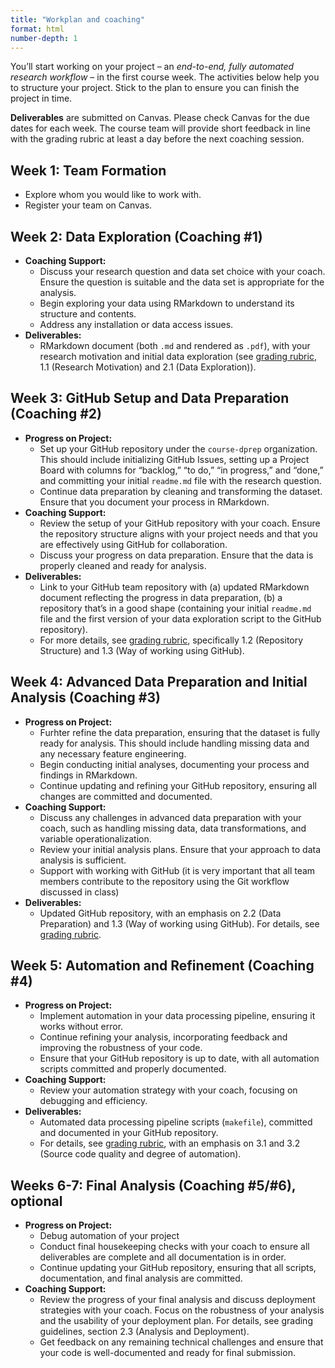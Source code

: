 ```yaml
---
title: "Workplan and coaching"
format: html
number-depth: 1
---
```


You’ll start working on your project -- an *end-to-end, fully automated research workflow* -- in the first course week. The activities below help you to structure your project. Stick to the plan to ensure you can finish the project in time.

::: {.callout-note}

**Deliverables** are submitted on Canvas. Please check Canvas for the due dates for each week. The course team will provide short feedback in line with the grading rubric at least a day before the next coaching session.
:::

## Week 1: Team Formation

- Explore whom you would like to work with.
- Register your team on Canvas.

## Week 2: Data Exploration (Coaching #1)
- **Coaching Support:**
  - Discuss your research question and data set choice with your coach. Ensure the question is suitable and the data set is appropriate for the analysis.
  - Begin exploring your data using RMarkdown to understand its structure and contents. 
  - Address any installation or data access issues.
- **Deliverables:**
  - RMarkdown document (both `.md` and rendered as `.pdf`), with your research motivation and initial data exploration (see [grading rubric](dprep-project-rubric.pdf), 1.1 (Research Motivation) and 2.1 (Data Exploration)).

## Week 3: GitHub Setup and Data Preparation (Coaching #2)
- **Progress on Project:**
  - Set up your GitHub repository under the `course-dprep` organization. This should include initializing GitHub Issues, setting up a Project Board with columns for "backlog," "to do," "in progress," and "done," and committing your initial `readme.md` file with the research question.
  - Continue data preparation by cleaning and transforming the dataset. Ensure that you document your process in RMarkdown.
- **Coaching Support:**
  - Review the setup of your GitHub repository with your coach. Ensure the repository structure aligns with your project needs and that you are effectively using GitHub for collaboration.
  - Discuss your progress on data preparation. Ensure that the data is properly cleaned and ready for analysis.
- **Deliverables:**
  - Link to your GitHub team repository with (a) updated RMarkdown document reflecting the progress in data preparation, (b) a repository that's in a good shape (containing your initial `readme.md` file and the first version of your data exploration script to the GitHub repository).
  - For more details, see [grading rubric](dprep-project-rubric.pdf), specifically 1.2 (Repository Structure) and 1.3 (Way of working using GitHub).

## Week 4: Advanced Data Preparation and Initial Analysis (Coaching #3)
- **Progress on Project:**
    - Furhter refine the data preparation, ensuring that the dataset is fully ready for analysis. This should include handling missing data and any necessary feature engineering.
  - Begin conducting initial analyses, documenting your process and findings in RMarkdown.
  - Continue updating and refining your GitHub repository, ensuring all changes are committed and documented.
- **Coaching Support:**
  - Discuss any challenges in advanced data preparation with your coach, such as handling missing data, data transformations, and variable operationalization.
  - Review your initial analysis plans. Ensure that your approach to data analysis is sufficient.
  - Support with working with GitHub (it is very important that all team members contribute to the repository using the Git workflow discussed in class)
- **Deliverables:**
  - Updated GitHub repository, with an emphasis on 2.2 (Data Preparation) and 1.3 (Way of working using GitHub). For details, see [grading rubric](dprep-project-rubric.pdf).

## Week 5: Automation and Refinement (Coaching #4)
- **Progress on Project:**
  - Implement automation in your data processing pipeline, ensuring it works without error.
  - Continue refining your analysis, incorporating feedback and improving the robustness of your code.
  - Ensure that your GitHub repository is up to date, with all automation scripts committed and properly documented.
- **Coaching Support:**
  - Review your automation strategy with your coach, focusing on debugging and efficiency.
- **Deliverables:**
  - Automated data processing pipeline scripts (`makefile`), committed and documented in your GitHub repository. 
  - For details, see [grading rubric](dprep-project-rubric.pdf), with an emphasis on 3.1 and 3.2 (Source code quality and degree of automation).

## Weeks 6-7: Final Analysis (Coaching #5/#6), optional
- **Progress on Project:**
    - Debug automation of your project
    - Conduct final housekeeping checks with your coach to ensure all deliverables are complete and all documentation is in order.
  - Continue updating your GitHub repository, ensuring that all scripts, documentation, and final analysis are committed.
- **Coaching Support:**
  - Review the progress of your final analysis and discuss deployment strategies with your coach. Focus on the robustness of your analysis and the usability of your deployment plan. For details, see grading guidelines, section 2.3 (Analysis and Deployment).
  - Get feedback on any remaining technical challenges and ensure that your code is well-documented and ready for final submission.
